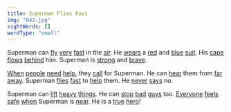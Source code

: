 ```yaml
---
title: Superman Flies Fast
img: "042.jpg"
sightWords: []
wordType: "small"
---
```


Superman can <u>fly</u> <u>very</u> <u>fast</u> in the <u>air</u>. He <u>wears</u> a <u>red</u> and <u>blue</u> <u>suit</u>. His <u>cape</u> <u>flows</u> <u>behind</u> him. Superman is <u>strong</u> and <u>brave</u>.

<u>When</u> <u>people</u> <u>need</u> <u>help</u>, they <u>call</u> for Superman. He can <u>hear</u> them from <u>far</u> <u>away</u>. Superman <u>flies</u> <u>fast</u> to <u>help</u> them. He <u>never</u> <u>says</u> no.

Superman can <u>lift</u> <u>heavy</u> <u>things</u>. He can <u>stop</u> <u>bad</u> <u>guys</u> too. <u>Everyone</u> <u>feels</u> <u>safe</u> <u>when</u> Superman is <u>near</u>. He is a <u>true</u> <u>hero</u>!